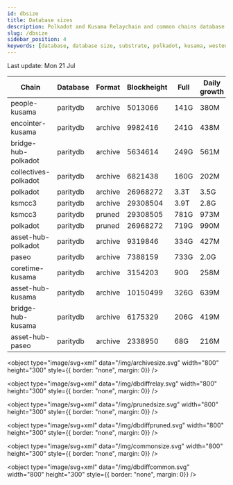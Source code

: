 ```yaml
---
id: dbsize
title: Database sizes
description: Polkadot and Kusama Relaychain and common chains database sizes
slug: /dbsize
sidebar_position: 4
keywords: [database, database size, substrate, polkadot, kusama, westend]
---
```



Last update: Mon 21 Jul

| Chain    | Database   | Format | Blockheight | Full         | Daily growth |
| ------------------------| ----------- | -------- | ------- | ---------- | ----- | 
| people-kusama | paritydb | archive | 5013066 | 141G | 380M |
| encointer-kusama | paritydb | archive | 9982416 | 241G | 438M |
| bridge-hub-polkadot | paritydb | archive | 5634614 | 249G | 561M |
| collectives-polkadot | paritydb | archive | 6821438 | 160G | 202M |
| polkadot | paritydb | archive | 26968272 | 3.3T | 3.5G |
| ksmcc3 | paritydb | archive | 29308504 | 3.9T | 2.8G |
| ksmcc3 | paritydb | pruned | 29308505 | 781G | 973M |
| polkadot | paritydb | pruned | 26968272 | 719G | 990M |
| asset-hub-polkadot | paritydb | archive | 9319846 | 334G | 427M |
| paseo | paritydb | archive | 7388159 | 733G | 2.0G |
| coretime-kusama | paritydb | archive | 3154203 | 90G | 258M |
| asset-hub-kusama | paritydb | archive | 10150499 | 326G | 639M |
| bridge-hub-kusama | paritydb | archive | 6175329 | 206G | 419M |
| asset-hub-paseo | paritydb | archive | 2338950 | 68G | 216M |
<object type="image/svg+xml" data="/img/archivesize.svg" width="800" height="300" style={{ border: "none", margin: 0}} />

<object type="image/svg+xml" data="/img/dbdiffrelay.svg" width="800" height="300" style={{ border: "none", margin: 0}} />

<object type="image/svg+xml" data="/img/prunedsize.svg" width="800" height="300" style={{ border: "none", margin: 0}} />

<object type="image/svg+xml" data="/img/dbdiffpruned.svg" width="800" height="300" style={{ border: "none", margin: 0}} />

<object type="image/svg+xml" data="/img/commonsize.svg" width="800" height="300" style={{ border: "none", margin: 0}} />

<object type="image/svg+xml" data="/img/dbdiffcommon.svg" width="800" height="300" style={{ border: "none", margin: 0}} />
